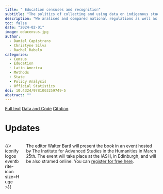 ```yaml
---
title: " Education censuses and recognition"
subtitle: "The politics of collecting and using data on indigenous students in Latin America "
description: "We analised and compared national regulations as well as data collection documentation and instruments from ten Latin American countries"
toc: false
date: "2024-02-01"
image: educensus.jpg
author: 
  - Daniel Capistrano
  - Christyne Silva
  - Rachel Rabelo
categories:
  - Census
  - Education
  - Latin America
  - Methods
  - State
  - Policy Analysis
  - Official Statistics
doi: 10.4324/9781003259749-5
abstract: ""
---
```


[Full text](https://doi.org/10.4324/9781003259749-5){.btn .btn-lg .btn-primary}  [Data and Code](){.btn .btn-lg .btn-success} [Citation](./ccr2024.ris){.btn .btn-lg .btn-info}

# Updates

::: {.columns}
::: {.column width="10%"}
{{< iconify logos eventbrite-icon size=Huge >}}
:::

::: {.column width="90%"}
The editor Walter Bartl will present the book in an event hosted by The Institute for Advanced Studies in the Humanities in March 25th. The event will take place at the IASH, in Edinburgh, and will be also stramed online. You can [register for free here](https://www.eventbrite.co.uk/e/book-launch-the-global-politics-of-census-taking-tickets-835901934187). 
:::
:::